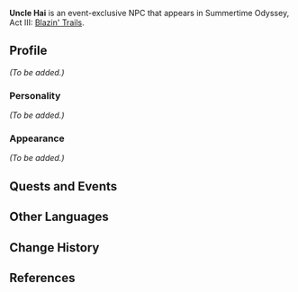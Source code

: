 {{Meta
<!-- Remove this template after adding the missing info -->
|missing_NPC_profile  = yes
}}
{{Character Infobox
|type             = Event NPC
|image            = NPC Uncle Hai.png
|region           = Liyue
|location         = Golden Apple Archipelago
|title            = Liyue Resident
|voiceEN          = [[imdb:nm5202978|P.M. Seymour]]<ref>Twitter: [https://twitter.com/PatMSeymourVA/status/1548688573435625473 EN VA Self Announcement]</ref>
}}
'''Uncle Hai''' is an event-exclusive NPC that appears in Summertime Odyssey, Act III: [[Blazin' Trails (Part 2)|Blazin' Trails]].

==Profile==
<!-- Detailed story/lore information goes here. -->
''(To be added.)''

===Personality===
''(To be added.)''

===Appearance===
<!-- Keep appearance section short and concise. Limit to 2 paragraphs with 3-4 sentences each. -->
''(To be added.)''

==Quests and Events==
{{Quests and Events}}
<!--
==Trivia==
-->
==Other Languages==
{{Other Languages
|default_hidden = 1
|en      = Uncle Hai
|zhs     = 海伯
|zhs_rm  = Hǎi Bó
|zht     = 海伯
|zht_rm  = Hǎi Bó
|ja      = 海おじ
|ja_rm   = Kai-oji<ref>{{Ref/Quest|Blazin' Trails (Part 2)|note=Japanese Voice-Over}}</ref>
|ko      = {{tt|해|海}} 씨 아저씨
|ko_rm   = Hae Ssi Ajeossi
|es      = Tío Hai
|fr      = Oncle Hai
|ru      = Дядя Хай
|th      = ลุง Hai
|th_rm   = Lung Hai
|vi      = Bác Hải
|de      = Onkel Hai
|id      = Paman Hai
|pt      = Tio Hai
}}

==Change History==
{{Change History|2.8}}

==References==
{{Reflist}}